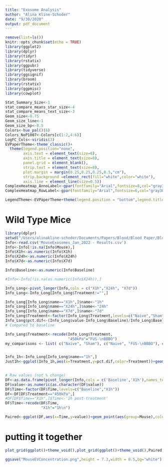 ```yaml
---
title: "Exosome Analysis"
author: "Alina Kline-Schoder"
date: "9/30/2020"
output: pdf_document
---
```


```r
remove(list=ls())
knitr::opts_chunk$set(echo = TRUE)
library(ggplot2)
library(dplyr)
library(tidyr)
library(rstatix)
library(ggpubr)
library(tidyverse)
library(ggsignif)
library(broom)
library(rstatix)
library(ggpmisc)
library(cowplot)

Stat_Summary_Size<-1
stat_compare_means_star_size<-4
stat_compare_means_text_size<-3
Geom_size<-0.75
Geom_size_line<-1
Geom_size_bp<-0.5
Colors<-hue_pal()(6)
Colors_NoP1007<-Colors[c(1:2,4:6)]
LogFC_Cols<-viridis(3)
EVPaperTheme<-theme_classic()+
  theme(legend.position="none",
        axis.text = element_text(size=8),
        axis.title = element_text(size=8),
        panel.grid = element_blank(),
        strip.text = element_text(size=8),
        plot.margin = margin(0.25,0.25,0.25,0.5,"cm"),
        strip.background =element_rect(fill="white",color="white"),
        axis.line = element_line(size=0.5))
ComplexHeatmap_AnnoLabel<-gpar(fontfamily="Arial",fontsize=8,col="gray30")
ComplexHeatmap_RowLabel<-gpar(fontfamily="Arial",fontsize=6,col="gray30")

LegendTheme<-EVPaperTheme+theme(legend.position = "bottom",legend.title = element_blank(),legend.key.size = unit(0.5,"mm"),legend.text = element_text(size=8))
```


# Wild Type Mice
```r
library(dplyr)
setwd("/Users/alinakline-schoder/Documents/Papers/Blood/Blood Paper/BloodPaper_FinalResults/")
Info<-read.csv('MouseExosomes_Jan_2022 - Results.csv')
Info<-Info[!is.na(Info$Mouse),]
Info$X1h<-as.numeric(Info$X1h)
Info$X24h<-as.numeric(Info$X24h)
Info$X7d<-as.numeric(Info$X7d)

Info$Baseline<-as.numeric(Info$Baseline)

#Info<-Info[!is.na(as.numeric(Info$X24h)),]

Info_Long<-pivot_longer(Info,cols = c("X1h","X24h", "X7d"))
Info_Long<-Info_Long[Info_Long$Treatment!="",]

Info_Long[Info_Long$name=="X1h",]$name<-"1h"
Info_Long[Info_Long$name=="X24h",]$name<-"24h"
Info_Long[Info_Long$name=="X7d",]$name<-"7d"
Info_Long$Treatment<-factor(Info_Long$Treatment,levels=c("Naive","Sham","450kPa"))
Info_Long$pct.dif<-(Info_Long$value-Info_Long$Baseline)/Info_Long$Baseline*100
# Compared to baseline

Info_Long$Treatment<-recode(Info_Long$Treatment,
                            "450kPa"="FUS-\nBBBO")
my_comparisons <- list( c("Naive", "Sham"), c("Naive", "FUS-\nBBBO"), c("Sham", "FUS-\nBBBO"))


Info_1h<-Info_Long[Info_Long$name=="1h",]
Just1h<-ggplot(Info_1h,aes(x=Treatment,y=pct.dif,color=Treatment))+geom_point(size=Geom_size)+stat_summary(geom = "errorbar",size=Geom_size_bp)+stat_compare_means(comparisons = my_comparisons,method = "t.test",size=stat_compare_means_star_size,hide.ns = TRUE,label = "p.signif",label.y.npc = 0.2,step.increase = 0.2)+stat_compare_means(method="anova",label.y.npc = 0.995,size=stat_compare_means_text_size,label.x.npc = "left")+ylab("EV Concentration Change (%)")+scale_color_manual(values=c("black","#707071","#5550A5"))+xlab("Treatment")+ylim(-100,600)+EVPaperTheme
  
```


```r
# Raw values (not % change)
DF<-as.data.frame(pivot_longer(Info,cols = c('Baseline','X1h'),names_to = "Time"))
DF$value<-as.numeric(as.character(DF$value))
DF$Time<-factor(DF$Time,levels=c("Baseline","X1h"))
DF<-DF[DF$Treatment=="450kPa",]
#DF[DF$Time=="X1h",]$Time<-'1h post-treatment'
DF$Time<-recode(DF$Time,
                "X1h"="1h\n")

Paired<-ggplot(DF,aes(x=Time,y=value))+geom_point(aes(group=Mouse),color="#5550A5",size=Geom_size)+geom_line(aes(group=Mouse),color="#5550A5",size=Geom_size_bp)+stat_compare_means(paired=TRUE,method="t.test",label = "p.signif",label.x.npc = 0.4,label.y.npc = 0.95,hide.ns=TRUE,size=stat_compare_means_star_size,bracket.size = Geom_size_line)+ylab("EV Concentration (EVs/mL)")+scale_y_continuous(limits=c(0,2e10))+EVPaperTheme
```


# putting it together
```r
plot_grid(ggplot()+theme_void(),plot_grid(ggplot()+theme_void(),Paired,Just1h,nrow=1,labels = c("b","c","d"),rel_widths = c(0.75,1,1),align = "tb",axis = "h"),nrow=2,labels=c("a",""),rel_heights = c(1,0.85))

ggsave("MouseEVConcentration.png",height = 7.3,width = 8.5,bg="white")
```

